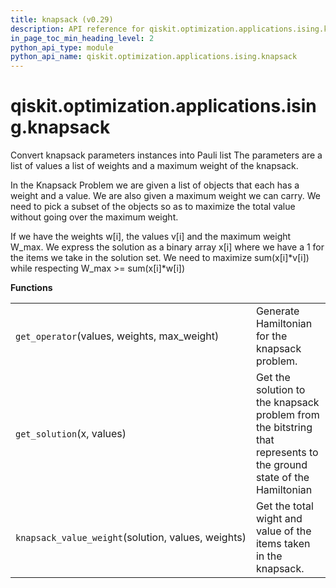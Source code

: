 ```yaml
---
title: knapsack (v0.29)
description: API reference for qiskit.optimization.applications.ising.knapsack in qiskit v0.29
in_page_toc_min_heading_level: 2
python_api_type: module
python_api_name: qiskit.optimization.applications.ising.knapsack
---
```


<span id="module-qiskit.optimization.applications.ising.knapsack" />

<span id="qiskit-optimization-applications-ising-knapsack" />

# qiskit.optimization.applications.ising.knapsack

Convert knapsack parameters instances into Pauli list The parameters are a list of values a list of weights and a maximum weight of the knapsack.

In the Knapsack Problem we are given a list of objects that each has a weight and a value. We are also given a maximum weight we can carry. We need to pick a subset of the objects so as to maximize the total value without going over the maximum weight.

If we have the weights w\[i], the values v\[i] and the maximum weight W\_max. We express the solution as a binary array x\[i] where we have a 1 for the items we take in the solution set. We need to maximize sum(x\[i]\*v\[i]) while respecting W\_max >= sum(x\[i]\*w\[i])

**Functions**

|                                                    |                                                                                                                    |
| -------------------------------------------------- | ------------------------------------------------------------------------------------------------------------------ |
| `get_operator`(values, weights, max\_weight)       | Generate Hamiltonian for the knapsack problem.                                                                     |
| `get_solution`(x, values)                          | Get the solution to the knapsack problem from the bitstring that represents to the ground state of the Hamiltonian |
| `knapsack_value_weight`(solution, values, weights) | Get the total wight and value of the items taken in the knapsack.                                                  |

